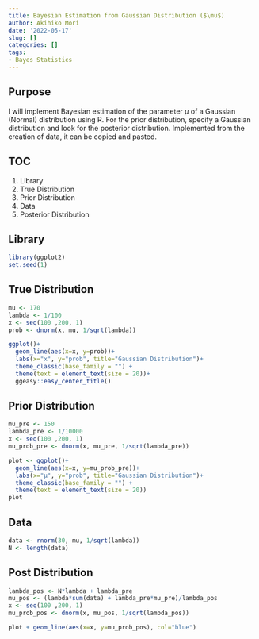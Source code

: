 ```yaml
---
title: Bayesian Estimation from Gaussian Distribution ($\mu$)
author: Akihiko Mori
date: '2022-05-17'
slug: []
categories: []
tags: 
- Bayes Statistics
---
```


## Purpose
I will implement Bayesian estimation of the parameter $\mu$ of a Gaussian (Normal) distribution using R. 
For the prior distribution, specify a Gaussian distribution and look for the posterior distribution. 
Implemented from the creation of data, it can be copied and pasted.

## TOC
1. Library
2. True Distribution
3. Prior Distribution
4. Data
5. Posterior Distribution

## Library
```r
library(ggplot2)
set.seed(1)
```

## True Distribution
```r
mu <- 170
lambda <- 1/100
x <- seq(100 ,200, 1)
prob <- dnorm(x, mu, 1/sqrt(lambda))

ggplot()+
  geom_line(aes(x=x, y=prob))+
  labs(x="x", y="prob", title="Gaussian Distribution")+
  theme_classic(base_family = "") +
  theme(text = element_text(size = 20))+
  ggeasy::easy_center_title()
```


## Prior Distribution
```r
mu_pre <- 150
lambda_pre <- 1/10000
x <- seq(100 ,200, 1)
mu_prob_pre <- dnorm(x, mu_pre, 1/sqrt(lambda_pre))

plot <- ggplot()+
  geom_line(aes(x=x, y=mu_prob_pre))+
  labs(x="μ", y="prob", title="Gaussian Distribution")+
  theme_classic(base_family = "") +
  theme(text = element_text(size = 20))
plot
```

## Data
```r
data <- rnorm(30, mu, 1/sqrt(lambda))
N <- length(data)
```

## Post Distribution
```r
lambda_pos <- N*lambda + lambda_pre
mu_pos <- (lambda*sum(data) + lambda_pre*mu_pre)/lambda_pos
x <- seq(100 ,200, 1)
mu_prob_pos <- dnorm(x, mu_pos, 1/sqrt(lambda_pos))

plot + geom_line(aes(x=x, y=mu_prob_pos), col="blue")
```